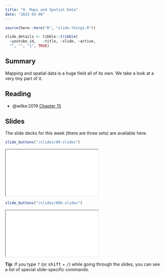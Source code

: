 ```yaml
---
title: "9. Maps and Spatial Data"
date: "2023-03-08"
---
```


```r
source(here::here("R", "slide-things.R"))

slide_details <- tibble::tribble(
  ~youtube_id,   ~title, ~slide, ~active,
  "", "", "1", TRUE)

```

## Summary

Mapping and spatial data is a huge field all of its own. We take a look at a very tiny part of it. 

## Reading

- @wilke:2019 [Chapter 15](https://clauswilke.com/dataviz/geospatial-data.html)

## Slides

The slide decks for this week (there are three sets) are available here. 


```r
slide_buttons("/slides/09-slides")
```

<div>
```{=html}
<iframe class="slide-deck" src="/slides/09-slides.html"></iframe>
```
</div>



```r
slide_buttons("/slides/09b-slides")
```

<div>
```{=html}
<iframe class="slide-deck" src="/slides/09b-slides.html"></iframe>
```
</div>



:::{.callout-tip}
**Tip**: If you type <kbd>?</kbd> (or <kbd>shift</kbd> + <kbd>/</kbd>) while going through the slides, you can see a list of special slide-specific commands.
:::
